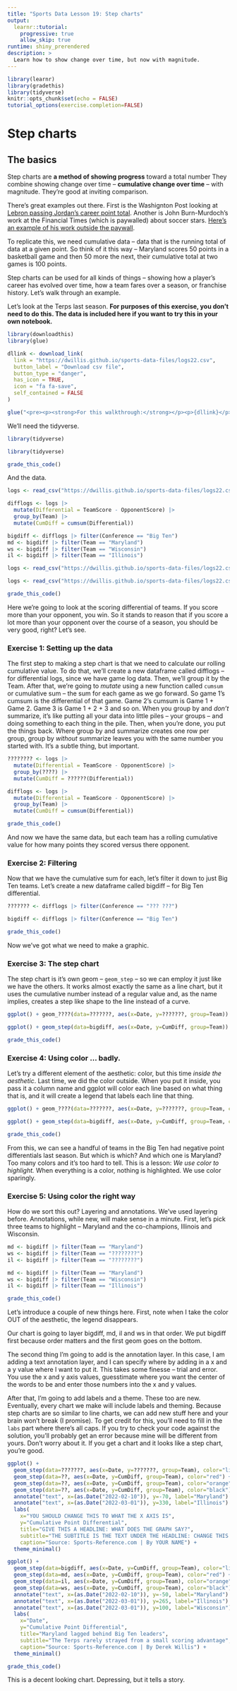 ```yaml
---
title: "Sports Data Lesson 19: Step charts"
output: 
  learnr::tutorial:
    progressive: true
    allow_skip: true
runtime: shiny_prerendered
description: >
  Learn how to show change over time, but now with magnitude.
---
```


```r
library(learnr)
library(gradethis)
library(tidyverse)
knitr::opts_chunk$set(echo = FALSE)
tutorial_options(exercise.completion=FALSE)
```

# Step charts

## The basics

Step charts are **a method of showing progress** toward a total number They combine showing change over time -- **cumulative change over time** -- with magnitude. They're good at inviting comparison. 

There's great examples out there. First is the Washignton Post looking at [Lebron passing Jordan's career point total](https://www.washingtonpost.com/graphics/sports/lebron-james-michael-jordan-nba-scoring-list/?utm_term=.481074150849). Another is John Burn-Murdoch's work at the Financial Times (which is paywalled) about soccer stars. [Here's an example of his work outside the paywall](http://johnburnmurdoch.github.io/projects/goal-lines/CL/).

To replicate this, we need cumulative data -- data that is the running total of data at a given point. So think of it this way -- Maryland scores 50 points in a basketball game and then 50 more the next, their cumulative total at two games is 100 points. 

Step charts can be used for all kinds of things -- showing how a player's career has evolved over time, how a team fares over a season, or franchise history. Let's walk through an example. 

Let's look at the Terps last season. **For purposes of this exercise, you don't need to do this. The data is included here if you want to try this in your own notebook.**

```r
library(downloadthis)
library(glue)

dllink <- download_link(
  link = "https://dwillis.github.io/sports-data-files/logs22.csv",
  button_label = "Download csv file",
  button_type = "danger",
  has_icon = TRUE,
  icon = "fa fa-save",
  self_contained = FALSE
)

glue("<pre><p><strong>For this walkthrough:</strong></p><p>{dllink}</p></pre>")

```

We'll need the tidyverse.

```r
library(tidyverse)
```
```r
library(tidyverse)
```
```r
grade_this_code()
```

And the data.

```r
logs <- read_csv("https://dwillis.github.io/sports-data-files/logs22.csv")

difflogs <- logs |> 
  mutate(Differential = TeamScore - OpponentScore) |> 
  group_by(Team) |> 
  mutate(CumDiff = cumsum(Differential))

bigdiff <- difflogs |> filter(Conference == "Big Ten")
md <- bigdiff |> filter(Team == "Maryland")
ws <- bigdiff |> filter(Team == "Wisconsin")
il <- bigdiff |> filter(Team == "Illinois")
```
```r
logs <- read_csv("https://dwillis.github.io/sports-data-files/logs22.csv")
```
```r
logs <- read_csv("https://dwillis.github.io/sports-data-files/logs22.csv")
```
```r
grade_this_code()
```

Here we're going to look at the scoring differential of teams. If you score more than your opponent, you win. So it stands to reason that if you score a lot more than your opponent over the course of a season, you should be very good, right? Let's see.

### Exercise 1: Setting up the data

The first step to making a step chart is that we need to calculate our rolling cumulative value. To do that, we'll create a new dataframe called difflogs -- for differential logs, since we have game log data. Then, we'll group it by the Team. After that, we're going to *mutate* using a new function called `cumsum` or cumulative sum -- the sum for each game as we go forward. So game 1's cumsum is the differential of that game. Game 2's cumsum is Game 1 + Game 2. Game 3 is Game 1 + 2 + 3 and so on. When you group by and *don't* summarize, it's like putting all your data into little piles -- your groups -- and doing something to each thing in the pile. Then, when you're done, you put the things back. Where group by and summarize creates one row per group, group by *without* summarize leaves you with the same number you started with. It's a subtle thing, but important. 


```r
???????? <- logs |> 
  mutate(Differential = TeamScore - OpponentScore) |> 
  group_by(????) |> 
  mutate(CumDiff = ??????(Differential))
```
```r
difflogs <- logs |> 
  mutate(Differential = TeamScore - OpponentScore) |> 
  group_by(Team) |> 
  mutate(CumDiff = cumsum(Differential))
```
```r
grade_this_code()
```

And now we have the same data, but each team has a rolling cumulative value for how many points they scored versus there opponent.

### Exercise 2: Filtering

Now that we have the cumulative sum for each, let's filter it down to just Big Ten teams. Let's create a new dataframe called bigdiff -- for Big Ten differential. 

```r
??????? <- difflogs |> filter(Conference == "??? ???")
```
```r
bigdiff <- difflogs |> filter(Conference == "Big Ten")
```
```r
grade_this_code()
```

Now we've got what we need to make a graphic.

### Exercise 3: The step chart

The step chart is it's own geom -- `geom_step` -- so we can employ it just like we have the others. It works almost exactly the same as a line chart, but it uses the cumulative number instead of a regular value and, as the name implies, creates a step like shape to the line instead of a curve.

```r
ggplot() + geom_????(data=???????, aes(x=Date, y=???????, group=Team))
```
```r
ggplot() + geom_step(data=bigdiff, aes(x=Date, y=CumDiff, group=Team))
```
```r
grade_this_code()
```

### Exercise 4: Using color ... badly.

Let's try a different element of the aesthetic: color, but this time *inside the aesthetic*. Last time, we did the color outside. When you put it inside, you pass it a column name and ggplot will color each line based on what thing that is, and it will create a legend that labels each line that thing. 

```r
ggplot() + geom_????(data=???????, aes(x=Date, y=???????, group=Team, color=Team))
```
```r
ggplot() + geom_step(data=bigdiff, aes(x=Date, y=CumDiff, group=Team, color=Team))
```
```r
grade_this_code()
```

From this, we can see a handful of teams in the Big Ten had negative point differentials last season. But which is which? And which one is Maryland? Too many colors and it's too hard to tell. This is a lesson: *We use color to highlight.* When everything is a color, nothing is highlighted. We use color sparingly.

### Exercise 5: Using color the right way

How do we sort this out? Layering and annotations. We've used layering before. Annotations, while new, will make sense in a minute. First, let's pick three teams to highlight -- Maryland and the co-champions, Illinois and Wisconsin. 

```r
md <- bigdiff |> filter(Team == "Maryland")
ws <- bigdiff |> filter(Team == "????????")
il <- bigdiff |> filter(Team == "????????")
```
```r
md <- bigdiff |> filter(Team == "Maryland")
ws <- bigdiff |> filter(Team == "Wisconsin")
il <- bigdiff |> filter(Team == "Illinois")
```
```r
grade_this_code()
```

Let's introduce a couple of new things here. First, note when I take the color OUT of the aesthetic, the legend disappears. 

Our chart is going to layer bigdiff, md, il and ws in that order. We put bigdiff first because order matters and the first geom goes on the bottom.

The second thing I'm going to add is the annotation layer. In this case, I am adding a text annotation layer, and I can specify where by adding in a x and a y value where I want to put it. This takes some finesse -- trial and error. You use the x and y axis values, guesstimate where you want the center of the words to be and enter those numbers into the x and y values. 

After that, I'm going to add labels and a theme. These too are new. Eventually, every chart we make will include labels and theming. Because step charts are so similar to line charts, we can add new stuff here and your brain won't break (I promise). To get credit for this, you'll need to fill in the `labs` part where there's all caps. If you try to check your code against the solution, you'll probably get an error because mine will be different from yours. Don't worry about it. If you get a chart and it looks like a step chart, you're good.

```r
ggplot() + 
  geom_step(data=???????, aes(x=Date, y=???????, group=Team), color="light grey") +
  geom_step(data=??, aes(x=Date, y=CumDiff, group=Team), color="red") + 
  geom_step(data=??, aes(x=Date, y=CumDiff, group=Team), color="orange") +
  geom_step(data=??, aes(x=Date, y=CumDiff, group=Team), color="black") +
  annotate("text", x=(as.Date("2022-02-10")), y=-70, label="Maryland") +
  annotate("text", x=(as.Date("2022-03-01")), y=330, label="Illinois") +
  labs(
    x="YOU SHOULD CHANGE THIS TO WHAT THE X AXIS IS", 
    y="Cumulative Point Differential", 
    title="GIVE THIS A HEADLINE: WHAT DOES THE GRAPH SAY?", 
    subtitle="THE SUBTITLE IS THE TEXT UNDER THE HEADLINE: CHANGE THIS TO HELP EXPLAIN YOUR GRAPH", 
    caption="Source: Sports-Reference.com | By YOUR NAME") +
  theme_minimal()
```
```r
ggplot() + 
  geom_step(data=bigdiff, aes(x=Date, y=CumDiff, group=Team), color="light grey") +
  geom_step(data=md, aes(x=Date, y=CumDiff, group=Team), color="red") + 
  geom_step(data=il, aes(x=Date, y=CumDiff, group=Team), color="orange") +
  geom_step(data=ws, aes(x=Date, y=CumDiff, group=Team), color="black") +
  annotate("text", x=(as.Date("2022-02-10")), y=-50, label="Maryland") +
  annotate("text", x=(as.Date("2022-03-01")), y=265, label="Illinois") +
  annotate("text", x=(as.Date("2022-03-01")), y=100, label="Wisconsin") +
  labs(
    x="Date", 
    y="Cumulative Point Differential", 
    title="Maryland lagged behind Big Ten leaders", 
    subtitle="The Terps rarely strayed from a small scoring advantage", 
    caption="Source: Sports-Reference.com | By Derek Willis") +
  theme_minimal()
```
```r
grade_this_code()
```

This is a decent looking chart. Depressing, but it tells a story. 